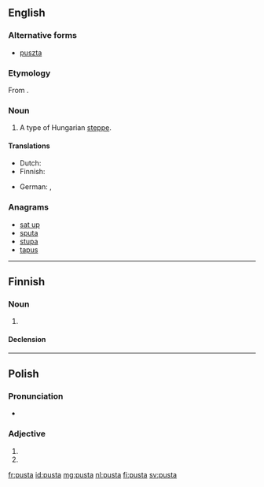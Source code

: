 ==English==
{{wikipedia|puszta}}

===Alternative forms===
* [[puszta]]

{{rfp|lang=en}}

===Etymology===
From {{etyl|hu}} {{term|puszta|lang=hu}}.

===Noun===
{{en-noun}}

# A type of Hungarian [[steppe]].

====Translations====
{{trans-top|Hungarian steppe}}
* Dutch: {{t-|nl|poesta|f}}
* Finnish: {{t+|fi|pusta}}
{{trans-mid}}
* German: {{t-|de|Puszta|f}}, {{qualifier|obsolete}} {{t-|de|Pußta|f}}
{{trans-bottom}}

===Anagrams===
* [[sat up#English|sat up]]
* [[sputa#English|sputa]]
* [[stupa#English|stupa]]
* [[tapus#English|tapus]]

----

==Finnish==

===Noun===
{{fi-noun}}

# {{l|en|pusta}}

====Declension====
{{fi-decl-koira|pust}}

----

==Polish==

===Pronunciation===
* {{IPA|lang=pl|/ˈpusta/}}

===Adjective===
{{head|pl|adjective form}}

# {{inflection of|lang=pl|pusty||f|nom|s}}
# {{inflection of|lang=pl|pusty||f|voc|s}}

[[fr:pusta]]
[[id:pusta]]
[[mg:pusta]]
[[nl:pusta]]
[[fi:pusta]]
[[sv:pusta]]
